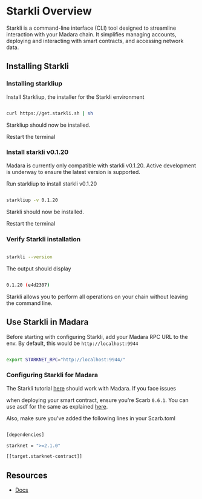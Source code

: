 
# Starkli Overview

Starkli is a command-line interface (CLI) tool designed to streamline interaction with your Madara chain. It simplifies managing accounts, deploying and interacting with smart contracts, and accessing network data.

## Installing Starkli

<Steps>

### Installing starkliup

Install Starkliup, the installer for the Starkli environment

```bash

curl https://get.starkli.sh | sh

```

Starkliup should now be installed.

Restart the terminal

### Install starkli v0.1.20

Madara is currently only compatible with starkli v0.1.20. Active development is underway to ensure the latest version is supported.

Run starkliup to install starkli v0.1.20

```bash

starkliup -v 0.1.20

```

Starkli should now be installed.

Restart the terminal

### Verify Starkli installation

```bash

starkli --version

```

The output should display

```bash

0.1.20 (e4d2307)

```

</Steps>

Starkli allows you to perform all operations on your chain without leaving the command line.

## Use Starkli in Madara

Before starting with configuring Starkli, add your Madara RPC URL to the env. By default, this would be `http://localhost:9944`

```bash

export STARKNET_RPC="http://localhost:9944/"

```

### Configuring Starkli for Madara

The Starkli tutorial [here](https://book.starkli.rs/tutorials/starkli-101) should work with Madara. If you face issues

when deploying your smart contract, ensure you're Scarb `0.6.1`. You can use asdf for the same as explained [here](https://docs.swmansion.com/scarb/download.html#install-via-asdf).

Also, make sure you've added the following lines in your Scarb.toml

```bash

[dependencies]

starknet = ">=2.1.0"

[[target.starknet-contract]]

```

## Resources

- [Docs](https://book.starkli.rs/)
